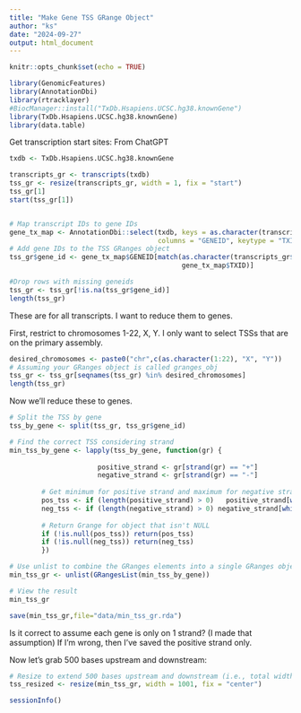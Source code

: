 ```yaml
---
title: "Make Gene TSS GRange Object"
author: "ks"
date: "2024-09-27"
output: html_document
---
```


```r
knitr::opts_chunk$set(echo = TRUE)
```

```r
library(GenomicFeatures)
library(AnnotationDbi)
library(rtracklayer)
#BiocManager::install("TxDb.Hsapiens.UCSC.hg38.knownGene")
library(TxDb.Hsapiens.UCSC.hg38.knownGene)
library(data.table)
```

Get transcription start sites:
From ChatGPT
```r
txdb <- TxDb.Hsapiens.UCSC.hg38.knownGene

transcripts_gr <- transcripts(txdb)
tss_gr <- resize(transcripts_gr, width = 1, fix = "start")
tss_gr[1]
start(tss_gr[1])


# Map transcript IDs to gene IDs
gene_tx_map <- AnnotationDbi::select(txdb, keys = as.character(transcripts_gr$tx_id), 
                                     columns = "GENEID", keytype = "TXID")
# Add gene IDs to the TSS GRanges object
tss_gr$gene_id <- gene_tx_map$GENEID[match(as.character(transcripts_gr$tx_id),
                                           gene_tx_map$TXID)]

#Drop rows with missing geneids
tss_gr <- tss_gr[!is.na(tss_gr$gene_id)]
length(tss_gr)
```

These are for all transcripts. I want to reduce them to genes.

First, restrict to chromosomes 1-22, X, Y.  I only want to select TSSs that are
on the primary assembly.
```r
desired_chromosomes <- paste0("chr",c(as.character(1:22), "X", "Y"))
# Assuming your GRanges object is called granges_obj
tss_gr <- tss_gr[seqnames(tss_gr) %in% desired_chromosomes]
length(tss_gr)
```
Now we'll reduce these to genes.

```r
# Split the TSS by gene
tss_by_gene <- split(tss_gr, tss_gr$gene_id)

# Find the correct TSS considering strand
min_tss_by_gene <- lapply(tss_by_gene, function(gr) {
                    
                      positive_strand <- gr[strand(gr) == "+"]
                      negative_strand <- gr[strand(gr) == "-"]
  
        # Get minimum for positive strand and maximum for negative strand
        pos_tss <- if (length(positive_strand) > 0)   positive_strand[which.min(start(positive_strand))] else NULL
        neg_tss <- if (length(negative_strand) > 0) negative_strand[which.max(start(negative_strand))] else NULL
  
        # Return Grange for object that isn't NULL
        if (!is.null(pos_tss)) return(pos_tss)
        if (!is.null(neg_tss)) return(neg_tss) 
        })

# Use unlist to combine the GRanges elements into a single GRanges object
min_tss_gr <- unlist(GRangesList(min_tss_by_gene))

# View the result
min_tss_gr
```


```r
save(min_tss_gr,file="data/min_tss_gr.rda")
```

Is it correct to assume each gene is only on 1 strand? (I made that assumption)
If I'm wrong, then I've saved the positive strand only.


Now let's grab 500 bases upstream and downstream:
```r
# Resize to extend 500 bases upstream and downstream (i.e., total width of 1001 bp)
tss_resized <- resize(min_tss_gr, width = 1001, fix = "center")
```


```r
sessionInfo()
```

